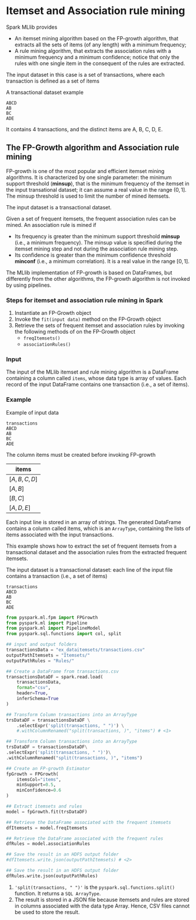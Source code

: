 # Itemset and Association rule mining
Spark MLlib provides

- An itemset mining algorithm based on the FP-growth algorithm, that extracts all the sets of items (of any length) with a minimum frequency;
- A rule mining algorithm, that extracts the association rules with a minimum frequency and a minimum confidence; notice that only the rules with one single item in the consequent of the rules are extracted.

The input dataset in this case is a set of transactions, where each transaction is defined as a set of items

A transactional dataset example

```
ABCD
AB
BC
ADE
```

It contains 4 transactions, and the distinct items are A, B, C, D, E.

## The FP-Growth algorithm and Association rule mining
FP-growth is one of the most popular and efficient itemset mining algorithms. It is characterized by one single parameter: the minimum support threshold (**minsup**), that is the minimum frequency of the itemset in the input transational dataset; it can assume a real value in the range $(0,1]$. The minsup threshold is used to limit the number of mined itemsets.

The input dataset is a transactional dataset.

Given a set of frequent itemsets, the frequent association rules can be mined. An association rule is mined if

- Its frequency is greater than the minimum support threshold **minsup** (i.e., a minimum frequency). The minsup value is specified during the itemset mining step and not during the association rule mining step. 
- Its confidence is greater than the minimum confidence threshold **minconf** (i.e., a minimum correlation). It is a real value in the range $[0,1]$.

The MLlib implementation of FP-growth is based on DataFrames, but differently from the other algorithms, the FP-growth algorithm is not invoked by using pipelines.

### Steps for itemset and association rule mining in Spark

1. Instantiate an FP-Growth object
2. Invoke the `fit(input data)` method on the FP-Growth object
3. Retrieve the sets of frequent itemset and association rules by invoking the following methods of on the FP-Growth object
    - `freqItemsets()`
    - `associationRules()`

### Input
The input of the MLlib itemset and rule mining algorithm is a DataFrame containing a column called `items`, whose data type is array of values. Each record of the input DataFrame contains one transaction (i.e., a set of items).

:::{.callout-note collapse="true"}
### Example
Example of input data

```
transactions
ABCD
AB
BC
ADE
```

The column items must be created before invoking FP-growth

|items|
|-|
|$[A,B,C,D]$|
|$[A,B]$|
|$[B,C]$|
|$[A,D,E]$|

Each input line is stored in an array of strings. The generated DataFrame contains a column called items, which is an `ArrayType`, containing the lists of items associated with the input transactions.

:::

:::{.callout-note collapse="true"}
This example shows how to extract the set of frequent itemsets from a transactional dataset and the association rules from the extracted frequent itemsets.

The input dataset is a transactional dataset: each line of the input file contains a transaction (i.e., a set of items)

```
transactions
ABCD
AB
BC
ADE
```

```python
from pyspark.ml.fpm import FPGrowth
from pyspark.ml import Pipeline
from pyspark.ml import PipelineModel
from pyspark.sql.functions import col, split

## input and output folders
transactionsData = "ex_dataitemsets/transactions.csv"
outputPathItemsets = "Itemsets/"
outputPathRules = "Rules/"

## Create a DataFrame from transactions.csv
transactionsDataDF = spark.read.load(
    transactionsData,
    format="csv",
    header=True,
    inferSchema=True
)

## Transform Column transactions into an ArrayType
trsDataDF = transactionsDataDF \
    .selectExpr('split(transactions, " ")') \
    #.withColumnRenamed("split(transactions, )", "items") # <1>

## Transform Column transactions into an ArrayType
trsDataDF = transactionsDataDF\
.selectExpr('split(transactions, " ")')\
.withColumnRenamed("split(transactions, )", "items")

## Create an FP-growth Estimator
fpGrowth = FPGrowth(
    itemsCol="items",
    minSupport=0.5,
    minConfidence=0.6
)

## Extract itemsets and rules
model = fpGrowth.fit(trsDataDF)

## Retrieve the DataFrame associated with the frequent itemsets
dfItemsets = model.freqItemsets

## Retrieve the DataFrame associated with the frequent rules
dfRules = model.associationRules

## Save the result in an HDFS output folder
#dfItemsets.write.json(outputPathItemsets) # <2>

## Save the result in an HDFS output folder
dfRules.write.json(outputPathRules)
```
1. `'split(transactions, " ")'` is the `pyspark.sql.functions.split()` function. It returns a `SQL ArrayType`.
2. The result is stored in a JSON file because itemsets and rules are stored in columns associated with the data type Array. Hence, CSV files cannot be used to store the result.

:::